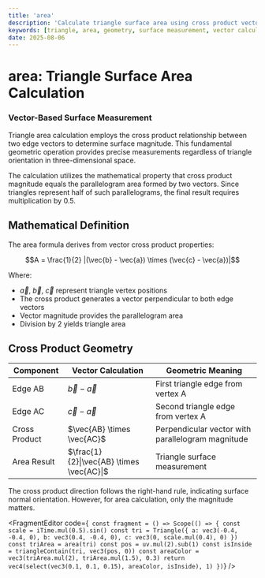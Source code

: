 ```yaml
---
title: 'area'
description: 'Calculate triangle surface area using cross product vector magnitude'
keywords: [triangle, area, geometry, surface measurement, vector calculation]
date: 2025-08-06
---
```



# area: Triangle Surface Area Calculation

### Vector-Based Surface Measurement

Triangle area calculation employs the cross product relationship between two edge vectors to determine surface magnitude. This fundamental geometric operation provides precise measurements regardless of triangle orientation in three-dimensional space.

The calculation utilizes the mathematical property that cross product magnitude equals the parallelogram area formed by two vectors. Since triangles represent half of such parallelograms, the final result requires multiplication by 0.5.

## Mathematical Definition

The area formula derives from vector cross product properties:

$$A = \frac{1}{2} |(\vec{b} - \vec{a}) \times (\vec{c} - \vec{a})|$$

Where:

- $\vec{a}$, $\vec{b}$, $\vec{c}$ represent triangle vertex positions
- The cross product generates a vector perpendicular to both edge vectors
- Vector magnitude provides the parallelogram area
- Division by 2 yields triangle area

## Cross Product Geometry

| Component     | Vector Calculation                        | Geometric Meaning                                 |
| ------------- | ----------------------------------------- | ------------------------------------------------- |
| Edge AB       | $\vec{b} - \vec{a}$                       | First triangle edge from vertex A                 |
| Edge AC       | $\vec{c} - \vec{a}$                       | Second triangle edge from vertex A                |
| Cross Product | $\vec{AB} \times \vec{AC}$                | Perpendicular vector with parallelogram magnitude |
| Area Result   | $\frac{1}{2}\|\vec{AB} \times \vec{AC}\|$ | Triangle surface measurement                      |

The cross product direction follows the right-hand rule, indicating surface normal orientation. However, for area calculation, only the magnitude matters.

<FragmentEditor
        code={`
const fragment = () => Scope(() => {
        const scale = iTime.mul(0.5).sin()
        const tri = Triangle({
                a: vec3(-0.4, -0.4, 0),
                b: vec3(0.4, -0.4, 0),
                c: vec3(0, scale.mul(0.4), 0)
        })
        const triArea = area(tri)
        const pos = uv.mul(2).sub(1)
        const isInside = triangleContain(tri, vec3(pos, 0))
        const areaColor = vec3(triArea.mul(2), triArea.mul(1.5), 0.3)
        return vec4(select(vec3(0.1, 0.1, 0.15), areaColor, isInside), 1)
})`}
/>
